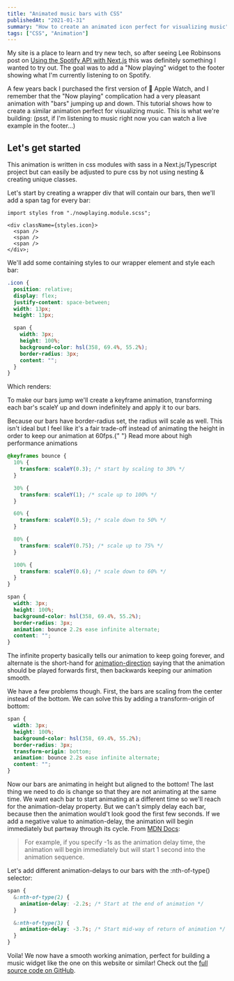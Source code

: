 ```yaml
---
title: "Animated music bars with CSS"
publishedAt: "2021-01-31"
summary: "How to create an animated icon perfect for visualizing music"
tags: ["CSS", "Animation"]
---
```


My site is a place to learn and try new tech, so after seeing Lee Robinsons post on [Using the Spotify API with Next.js](https://leerob.io/blog/spotify-api-nextjs) this was definitely something I wanted to try out. The goal was to add a "Now playing" widget to the footer showing what I'm currently listening to on Spotify.

A few years back I purchased the first version of  Apple Watch, and I remember that the "Now playing" complication had a very pleasant animation with "bars" jumping up and down. This tutorial shows how to create a similar animation perfect for visualizing music. This is what we're building: (psst, if I'm listening to music right now you can watch a live example in the footer…)

<div
  style={{
    padding: "50px",
    backgroundColor: vars.colors.card,
    borderRadius: "5px",
    textAlign: "center",
  }}
>
  <NowPlayingIcon />
</div>

## Let's get started

This animation is written in css modules with sass in a Next.js/Typescript project but can easily be adjusted to pure css by not using nesting & creating unique classes.

Let's start by creating a wrapper div that will contain our bars, then we'll add a span tag for every bar:

```tsx
import styles from "./nowplaying.module.scss";

<div className={styles.icon}>
  <span />
  <span />
  <span />
</div>;
```

We'll add some containing styles to our wrapper element and style each bar:

```scss
.icon {
  position: relative;
  display: flex;
  justify-content: space-between;
  width: 13px;
  height: 13px;

  span {
    width: 3px;
    height: 100%;
    background-color: hsl(358, 69.4%, 55.2%);
    border-radius: 3px;
    content: "";
  }
}
```

Which renders:

<div
  style={{
    padding: "50px",
    backgroundColor: vars.colors.card,
    borderRadius: "5px",
    textAlign: "center",
  }}
>
  <div
    style={{
      position: "relative",
      display: "inline-flex",
      justifyContent: "space-between",
      width: 13,
      height: 13,
    }}
  >
    <span
      style={{
        width: 3,
        height: "100%",
        backgroundColor: "hsl(358, 69.4%, 55.2%)",
        content: "",
        borderRadius: 3,
      }}
    />
    <span
      style={{
        width: 3,
        height: "100%",
        backgroundColor: "hsl(358, 69.4%, 55.2%)",
        content: "",
        borderRadius: 3,
      }}
    />
    <span
      style={{
        width: 3,
        height: "100%",
        backgroundColor: "hsl(358, 69.4%, 55.2%)",
        content: "",
        borderRadius: 3,
      }}
    />
  </div>
</div>

To make our bars jump we'll create a keyframe animation, transforming each bar's scaleY up and down indefinitely and apply it to our bars.

<Alert>
  Because our bars have border-radius set, the radius will scale as well. This
  isn't ideal but I feel like it's a fair trade-off instead of animating the
  height in order to keep our animation at 60fps.{" "}
  <Link href="https://www.html5rocks.com/en/tutorials/speed/high-performance-animations/">
    Read more about high performance animations
  </Link>
</Alert>
<br />

```scss
@keyframes bounce {
  10% {
    transform: scaleY(0.3); /* start by scaling to 30% */
  }

  30% {
    transform: scaleY(1); /* scale up to 100% */
  }

  60% {
    transform: scaleY(0.5); /* scale down to 50% */
  }

  80% {
    transform: scaleY(0.75); /* scale up to 75% */
  }

  100% {
    transform: scaleY(0.6); /* scale down to 60% */
  }
}

span {
  width: 3px;
  height: 100%;
  background-color: hsl(358, 69.4%, 55.2%);
  border-radius: 3px;
  animation: bounce 2.2s ease infinite alternate;
  content: "";
}
```

The infinite property basically tells our animation to keep going forever, and alternate is the short-hand for [animation-direction](https://developer.mozilla.org/en-US/docs/Web/CSS/animation-direction) saying that the animation should be played forwards first, then backwards keeping our animation smooth.

<div
  style={{
    padding: "50px",
    backgroundColor: vars.colors.card,
    borderRadius: "5px",
    textAlign: "center",
  }}
>
  <div
    style={{
      position: "relative",
      display: "inline-flex",
      justifyContent: "space-between",
      width: 13,
      height: 13,
    }}
  >
    <span
      style={{
        width: 3,
        height: "100%",
        backgroundColor: "hsl(358, 69.4%, 55.2%)",
        content: "",
        borderRadius: 3,
        animation: "bounce 2.2s ease infinite alternate",
      }}
    />
    <span
      style={{
        width: 3,
        height: "100%",
        backgroundColor: "hsl(358, 69.4%, 55.2%)",
        content: "",
        borderRadius: 3,
        animation: "bounce 2.2s ease infinite alternate",
      }}
    />
    <span
      style={{
        width: 3,
        height: "100%",
        backgroundColor: "hsl(358, 69.4%, 55.2%)",
        content: "",
        borderRadius: 3,
        animation: "bounce 2.2s ease infinite alternate",
      }}
    />
  </div>
</div>

We have a few problems though. First, the bars are scaling from the center instead of the bottom. We can solve this by adding a transform-origin of bottom:

```scss
span {
  width: 3px;
  height: 100%;
  background-color: hsl(358, 69.4%, 55.2%);
  border-radius: 3px;
  transform-origin: bottom;
  animation: bounce 2.2s ease infinite alternate;
  content: "";
}
```

<div
  style={{
    padding: "50px",
    backgroundColor: vars.colors.card,
    borderRadius: "5px",
    textAlign: "center",
  }}
>
  <div
    style={{
      position: "relative",
      display: "inline-flex",
      justifyContent: "space-between",
      width: 13,
      height: 13,
    }}
  >
    <span
      style={{
        width: 3,
        height: "100%",
        backgroundColor: "hsl(358, 69.4%, 55.2%)",
        content: "",
        borderRadius: 3,
        animation: "bounce 2.2s ease infinite alternate",
        transformOrigin: "bottom",
      }}
    />
    <span
      style={{
        width: 3,
        height: "100%",
        backgroundColor: "hsl(358, 69.4%, 55.2%)",
        content: "",
        borderRadius: 3,
        animation: "bounce 2.2s ease infinite alternate",
        transformOrigin: "bottom",
      }}
    />
    <span
      style={{
        width: 3,
        height: "100%",
        backgroundColor: "hsl(358, 69.4%, 55.2%)",
        content: "",
        borderRadius: 3,
        animation: "bounce 2.2s ease infinite alternate",
        transformOrigin: "bottom",
      }}
    />
  </div>
</div>

Now our bars are animating in height but aligned to the bottom! The last thing we need to do is change so that they are not animating at the same time. We want each bar to start animating at a different time so we'll reach for the animation-delay property. But we can't simply delay each bar, because then the animation would't look good the first few seconds. If we add a negative value to animation-delay, the animation will begin immediately but partway through its cycle. From [MDN Docs](https://developer.mozilla.org/en-US/docs/Web/CSS/animation-delay):

> For example, if you specify -1s as the animation delay time, the animation will begin immediately but will start 1 second into the animation sequence.

Let's add different animation-delays to our bars with the :nth-of-type() selector:

```scss
span {
  &:nth-of-type(2) {
    animation-delay: -2.2s; /* Start at the end of animation */
  }

  &:nth-of-type(3) {
    animation-delay: -3.7s; /* Start mid-way of return of animation */
  }
}
```

<div
  style={{
    padding: "50px",
    backgroundColor: vars.colors.card,
    borderRadius: "5px",
    textAlign: "center",
  }}
>
  <NowPlayingIcon />
</div>

Voila! We now have a smooth working animation, perfect for building a music widget like the one on this website or similar! Check out the [full source code on GitHub](https://github.com/samuelkraft/samuelkraft-next/blob/master/components/nowplaying.module.scss).
